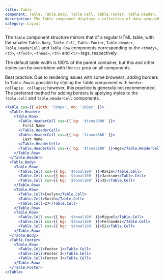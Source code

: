 ```yaml
---
title: Table
component: Table, Table.Body, Table.Cell, Table.Footer, Table.Header, Table.HeaderCell, Table.Row
description: The Table component displays a collection of data grouped into rows
category: Layout
---
```


The `Table` component structure mirrors that of a regular HTML table, with the smaller `Table.Body`, `Table.Cell`, `Table.Footer`, `Table.Header`, `Table.HeaderCell` and `Table Row` components corresponding to the `<tbody>`, `<td>`, `<tfoot>`, `<thead>`, `<th>` and `<tr>` tags, respectively. 

The default table width is 100% of the parent container, but this and other styles can be overridden with the `css` prop on all components.

Best practice: Due to rendering issues with some browsers, adding borders to `Table.Row` is possible by styling the Table component with `border-collapse: collapse`; however, this practice is generally not recommended. The preferred method for adding borders is applying styles to the `Table.Cell` and `Table.HeaderCell` components.


```jsx preview
<Table css={{ width: '500px', mb: '100px' }}>
  <Table.Header>
    <Table.Row>
      <Table.HeaderCell css={{ bg: '$tonal800' }}>
        First Name
      </Table.HeaderCell>
      <Table.HeaderCell css={{ bg: '$tonal800' }}>
        Last Name
      </Table.HeaderCell>
      <Table.HeaderCell css={{ bg: '$tonal800' }}>Age</Table.HeaderCell>
    </Table.Row>
  </Table.Header>
  <Table.Body>
    <Table.Row>
      <Table.Cell css={{ bg: '$tonal100' }}>Rakim</Table.Cell>
      <Table.Cell css={{ bg: '$tonal100' }}>Jackson</Table.Cell>
      <Table.Cell css={{ bg: '$tonal100' }}>35</Table.Cell>
    </Table.Row>
    <Table.Row>
      <Table.Cell>Evelyn</Table.Cell>
      <Table.Cell>Smith</Table.Cell>
      <Table.Cell>27</Table.Cell>
    </Table.Row>
    <Table.Row>
      <Table.Cell css={{ bg: '$tonal100' }}>Miguel</Table.Cell>
      <Table.Cell css={{ bg: '$tonal100' }}>Fernandez</Table.Cell>
      <Table.Cell css={{ bg: '$tonal100' }}>52</Table.Cell>
    </Table.Row>
  </Table.Body>
  <Table.Footer>
    <Table.Row>
      <Table.Cell>Footer 1</Table.Cell>
      <Table.Cell>Footer 2</Table.Cell>
      <Table.Cell>Footer 3</Table.Cell>
    </Table.Row>
  </Table.Footer>
</Table>
```
